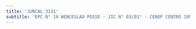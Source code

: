 ```yaml
---
title: 'JUNCAL 3131'
subtitle: 'EPC N° 16 WENCESLAO POSSE - JIC N° 03/01° - CENOF CENTRO JUNCAL - ESC. PRIM. 16/01°'
---
```



